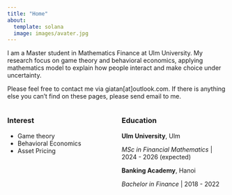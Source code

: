 ```yaml
---
title: "Home"
about:
  template: solana
  image: images/avater.jpg 
---
```


I am a Master student in Mathematics Finance at Ulm University. My research focus on game theory and behavioral economics, applying mathematics model to explain how people interact and make choice under uncertainty. 

Please feel free to contact me via giatan[at]outlook.com. If there is anything else you can't find on these pages, please send email to me. 

:::: {.columns}
::: {.column width="50%"}
### Interest
* Game theory
* Behavioral Economics
* Asset Pricing
:::
::: {.column width="50%"}
### Education
**Ulm University**, Ulm

*MSc in Financial Mathematics* | 2024 - 2026 (expected)

**Banking Academy**, Hanoi

*Bachelor in Finance* | 2018 - 2022
:::
::::
